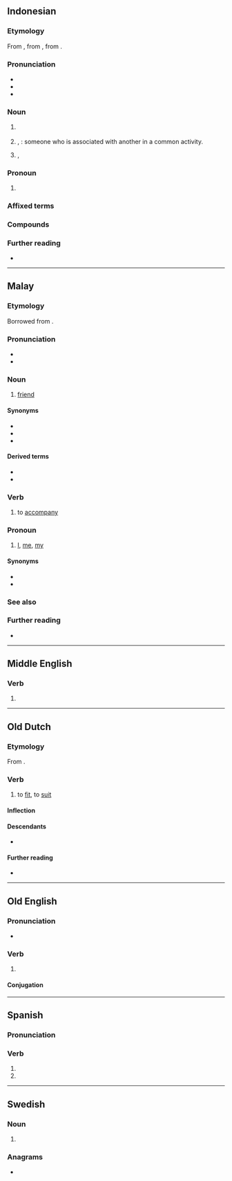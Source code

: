 {{also|témán}}
==Indonesian==

===Etymology===
From {{inh|id|ms|teman}}, from {{inh|id|ms-cla|teman}}, from {{der|id|ta|தமன்||friend; relative}}.

===Pronunciation===
* {{IPA|id|[təˈman]}}
* {{rhymes|id|man|an|n|s=2}}
* {{hyphenation|id|tê|man}}

===Noun===
{{id-noun|head=têman|pl=duplication}}

# {{l|en|friend}}
#: {{ux|id|Kemarin saya pergi ke rumah '''teman'''.|translation=I went to a friend's house yesterday.}}
#: {{syn|id|bendu|dongan|handai|handai tolan|kamerad|kanca|kanti|karib|kawan|kenalan|kolega|kontak|mitra|perepat|rafik|rekan|sahabat|saki|sejawat|sekutu|sobat|sohib|tolan}}
# {{l|en|associate}}, {{l|en|partner}}: someone who is associated with another in a common activity.
#: {{syn|id|lawan}}
# {{l|en|complement}}, {{l|en|supplement}}
#: {{syn|id|pelengkap}}

===Pronoun===
{{head|id|pronoun|head=têman|}}

# {{lb|id|colloquial|dialectal}} {{n-g|first person singular pronoun.}}
#: {{syn|id|aku|saya}}

===Affixed terms===
{{der4|id|
| berteman
| menemani
| peneman
| pertemanan
|}}

===Compounds===
{{der4|id|
| teman hidup
| teman nasi
| teman sejawat
| teman tapi mesra
|}}

===Further reading===
* {{R:KBBI Daring}}

----

==Malay==

===Etymology===
Borrowed from {{bor|ms|ta|தமன்}}.

===Pronunciation===
* {{IPA|ms|/təman/}}
* {{rhymes|ms|əman|man|an}}

===Noun===
{{ms-noun|j=تمن}}

# [[friend]] {{qualifier|person whose company one enjoys}}

====Synonyms====
* {{l|ms|kawan}}
* {{l|ms|rakan}}
* {{l|ms|sahabat}}

====Derived terms====
* {{l|ms|teman lelaki}}
* {{l|ms|teman wanita}}

===Verb===
{{head|ms|verb|used in the form|menemani}}

# to [[accompany]]

===Pronoun===
{{ms-pronoun|j=تمن}}

# [[I]], [[me]], [[my]]

====Synonyms====
* {{l|ms|aku}}
* {{l|ms|saya}}

===See also===
{{ms-personal pronouns}}

===Further reading===
* {{R:PRPM}}

----

==Middle English==

===Verb===
{{head|enm|verb}}

# {{alt form|enm|temen|id=bear|t=to give birth, to support}}

----

==Old Dutch==

===Etymology===
From {{inh|odt|gem-pro|*temaną}}.

===Verb===
{{odt-verb}}

# to [[fit]], to [[suit]]

====Inflection====
{{rfinfl|odt|verb}}{{cln|odt|class 4 strong verbs}}

====Descendants====
* {{desc|dum|tēmen}}

====Further reading====
* {{R:ONW|2013}}

----

==Old English==

===Pronunciation===
* {{ang-IPA|tēman}}

===Verb===
{{ang-verb|tēman}} {{tlb|ang|Anglian}}

# {{alternative form of|ang|tīeman}}

====Conjugation====
{{ang-conj|tēman<w1>}}

----

==Spanish==

===Pronunciation===
{{es-pr}}

===Verb===
{{head|es|verb form}}

# {{es-verb form of|temar}}
# {{es-verb form of|temer}}

----

==Swedish==

===Noun===
{{head|sv|noun form}}

# {{sv-noun-form-indef-pl|tema}}

===Anagrams===
* {{anagrams|sv|a=aemnt|manet|maten|menat|metan}}